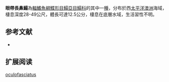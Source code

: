 {{Speciesbox
| name = 眼帶長鼻鰨
| status = NE
| status_system = IUCN3.1
| image = 
| image_width = 250px
| genus = Soleichthys
| species = oculofasciatus
| authority = Munroe & Menke, [[2004|2004]]
| synonyms = 
}}

'''眼帶長鼻鰨'''為[[輻鰭魚綱|輻鰭魚綱]][[鰈形目|鰈形目]][[鰨亞目|鰨亞目]][[鰨科|鰨科]]的其中一[[種|種]]，分布於西[[太平洋|太平洋]][[澳洲|澳洲]]海域，棲息深度28-49公尺，體長可達12.5公分，棲息在底層水域，生活習性不明。
==参考文献==
*{{FishBase_species|genus=Soleichthys|species=oculofasciatus|year=2014|month=4}}

== 扩展阅读 ==
{{refbegin}}
{{wikispecies-inline|Soleichthys oculofasciatus|眼帶長鼻鰨}}
{{refend}}
{{Taxonbar|from=Q6409428}}

[[Category:長鼻鰨屬|oculofasciatus]]


{{魚類小作品}}